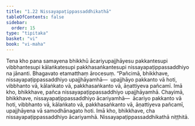 ```yaml
---
title: "1.22 Nissayapaṭippassaddhikathā"
tableOfContents: false
sidebar:
  order: 15
type: "tipitaka"
basket: "vi"
book: "vi-maha"
---
```



<DynamicBreadcrumb />

<Division number="83" book="vi-maha">

<Paragraph number="365" book="vi-maha">
Tena kho pana samayena bhikkhū ācariyupajjhāyesu pakkantesupi vibbhantesupi kālaṅkatesupi pakkhasaṅkantesupi nissayapaṭippassaddhiyo na jānanti. Bhagavato etamatthaṃ ārocesuṃ.
</Paragraph>

<Paragraph number="366" book="vi-maha">
“Pañcimā, bhikkhave, nissayapaṭippassaddhiyo upajjhāyamhā—  upajjhāyo pakkanto vā hoti, vibbhanto vā, kālaṅkato vā, pakkhasaṅkanto vā, āṇattiyeva pañcamī. Imā kho, bhikkhave, pañca nissayapaṭippassaddhiyo upajjhāyamhā.
</Paragraph>

<Paragraph number="367" book="vi-maha">
Chayimā, bhikkhave, nissayapaṭippassaddhiyo ācariyamhā—  ācariyo pakkanto vā hoti, vibbhanto vā, kālaṅkato vā, pakkhasaṅkanto vā, āṇattiyeva pañcamī, upajjhāyena vā samodhānagato hoti. Imā kho, bhikkhave, cha nissayapaṭippassaddhiyo ācariyamhā.

</Paragraph>
</Division>

<Paragraph number="368" type="center" book="vi-maha">
Nissayapaṭippassaddhikathā niṭṭhitā.
</Paragraph>
